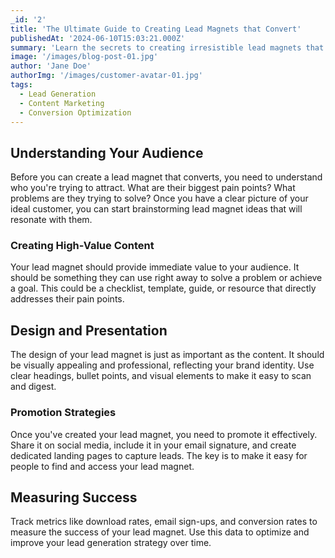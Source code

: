 ```yaml
---
_id: '2'
title: 'The Ultimate Guide to Creating Lead Magnets that Convert'
publishedAt: '2024-06-10T15:03:21.000Z'
summary: 'Learn the secrets to creating irresistible lead magnets that not only attract your ideal audience but also turn them into loyal customers. This guide covers everything from brainstorming ideas to designing and promoting your lead magnet.'
image: '/images/blog-post-01.jpg'
author: 'Jane Doe'
authorImg: '/images/customer-avatar-01.jpg'
tags:
  - Lead Generation
  - Content Marketing
  - Conversion Optimization
---
```


## Understanding Your Audience

Before you can create a lead magnet that converts, you need to understand who you're trying to attract. What are their biggest pain points? What problems are they trying to solve? Once you have a clear picture of your ideal customer, you can start brainstorming lead magnet ideas that will resonate with them.

### Creating High-Value Content

Your lead magnet should provide immediate value to your audience. It should be something they can use right away to solve a problem or achieve a goal. This could be a checklist, template, guide, or resource that directly addresses their pain points.

## Design and Presentation

The design of your lead magnet is just as important as the content. It should be visually appealing and professional, reflecting your brand identity. Use clear headings, bullet points, and visual elements to make it easy to scan and digest.

### Promotion Strategies

Once you've created your lead magnet, you need to promote it effectively. Share it on social media, include it in your email signature, and create dedicated landing pages to capture leads. The key is to make it easy for people to find and access your lead magnet.

## Measuring Success

Track metrics like download rates, email sign-ups, and conversion rates to measure the success of your lead magnet. Use this data to optimize and improve your lead generation strategy over time.
